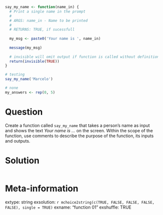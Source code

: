 ```r
say_my_name <- function(name_in) {
  # Print a single name in the prompt
  #
  # ARGS: name_in - Name to be printed
  #
  # RETURNS: TRUE, if sucessfull
  
  my_msg <- paste0('Your name is ', name_in)
  
  message(my_msg)
  
  # invisible will omit output if function is called without definition of output
  return(invisible(TRUE))
}

# testing
say_my_name('Marcelo')
```

```r
# none
my_answers <- rep(0, 5)
```

Question
========

Create a function called `say_my_name` that takes a person's name as input and shows the text _Your name is ..._ on the screen. Within the scope of the function, use comments to describe the purpose of the function, its inputs and outputs.


Solution
================

```r
```


Meta-information
================
extype: string
exsolution: `r mchoice2string(c(TRUE, FALSE, FALSE, FALSE, FALSE), single = TRUE)`
exname: "function 01"
exshuffle: TRUE

